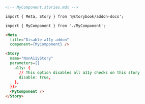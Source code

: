 ```md
<!-- MyComponent.stories.mdx -->

import { Meta, Story } from '@storybook/addon-docs';

import { MyComponent } from './MyComponent';

<Meta 
  title="Disable a11y addon" 
  component={MyComponent} />

<Story
  name="NonA11yStory"
  parameters={{
    a11y: {
      // This option disables all a11y checks on this story
      disable: true,
    },
  }}>
  <MyComponent />
</Story>
```